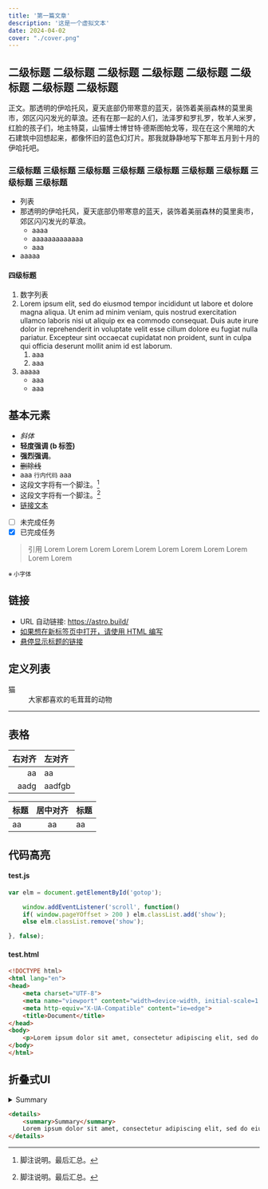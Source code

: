 ```yaml
---
title: '第一篇文章'
description: '这是一个虚拟文本'
date: 2024-04-02
cover: "./cover.png"
---
```

## 二级标题 二级标题 二级标题 二级标题 二级标题 二级标题 二级标题 二级标题
正文。那透明的伊哈托风，夏天底部仍带寒意的蓝天，装饰着美丽森林的莫里奥市，郊区闪闪发光的草浪。还有在那一起的人们，法泽罗和罗扎罗，牧羊人米罗，红脸的孩子们，地主特莫，山猫博士博甘特·德斯图帕戈等，现在在这个黑暗的大石建筑中回想起来，都像怀旧的蓝色幻灯片。那我就静静地写下那年五月到十月的伊哈托吧。

### 三级标题 三级标题 三级标题 三级标题 三级标题 三级标题 三级标题 三级标题 三级标题
- 列表
- 那透明的伊哈托风，夏天底部仍带寒意的蓝天，装饰着美丽森林的莫里奥市，郊区闪闪发光的草浪。
    - aaaa
    - aaaaaaaaaaaaa
    - aaa
- aaaaa

#### 四级标题
1. 数字列表
1. Lorem ipsum elit, sed do eiusmod tempor incididunt ut labore et dolore magna aliqua. Ut enim ad minim veniam, quis nostrud exercitation ullamco laboris nisi ut aliquip ex ea commodo consequat. Duis aute irure dolor in reprehenderit in voluptate velit esse cillum dolore eu fugiat nulla pariatur. Excepteur sint occaecat cupidatat non proident, sunt in culpa qui officia deserunt mollit anim id est laborum.
    1. aaa
    1. aaa
1. aaaaa
    * aaa
    * aaa

## 基本元素
- *斜体*
- <b>轻度强调 (b 标签)</b>
- **强烈强调**。
- ~~删除线~~
- aaa `行内代码` aaa
- 这段文字将有一个脚注。[^^1]
- 这段文字将有一个脚注。[^^2]
- [链接文本](https://astro.build/)
- [ ] 未完成任务
- [x] 已完成任务

[^^1]: 脚注说明。最后汇总。
[^^2]: 脚注说明。最后汇总。

> 引用 Lorem Lorem Lorem Lorem Lorem Lorem Lorem Lorem Lorem Lorem Lorem

<small>※ 小字体</small>

## 链接
- URL 自动链接: https://astro.build/
- <a href="https://astro.build/" target="brank_">如果想在新标签页中打开，请使用 HTML 编写</a>
- [悬停显示标题的链接](https://astro.build/ "你好")

## 定义列表

<dl>
    <dt>猫</dt>
    <dd>大家都喜欢的毛茸茸的动物</dd>
</dl>

---

## 表格
右对齐 | 左对齐
--:|:--
aa | aa
aadg | aadfgb

标题 | 居中对齐 | 标题
:--|:--:|:--
aa | aa | aa

## 代码高亮

#### test.js

```js
var elm = document.getElementById('gotop');

    window.addEventListener('scroll', function()
    if( window.pageYOffset > 200 ) elm.classList.add('show');
    else elm.classList.remove('show');

}, false);
```

#### test.html
```html
<!DOCTYPE html>
<html lang="en">
<head>
    <meta charset="UTF-8">
    <meta name="viewport" content="width=device-width, initial-scale=1.0">
    <meta http-equiv="X-UA-Compatible" content="ie=edge">
    <title>Document</title>
</head>
<body>
    <p>Lorem ipsum dolor sit amet, consectetur adipiscing elit, sed do eiusmod tempor incididunt ut labore et dolore magna aliqua. Ut enim ad minim veniam, quis nostrud exercitation ullamco laboris nisi ut aliquip ex ea commodo consequat. Duis aute irure dolor in reprehenderit in voluptate velit esse cillum dolore eu fugiat nulla pariatur. Excepteur sint occaecat cupidatat non proident, sunt in culpa qui officia deserunt mollit anim id est laborum.</p>
</body>
</html>
```


## 折叠式UI

<details>
    <summary>Summary</summary>
    Lorem ipsum dolor sit amet, consectetur adipiscing elit, sed do eiusmod tempor incididunt ut labore et dolore magna aliqua. Ut enim ad minim veniam, quis nostrud exercitation ullamco laboris nisi ut aliquip ex ea commodo consequat. Duis aute irure dolor in reprehenderit in voluptate velit esse cillum dolore eu fugiat nulla pariatur. Excepteur sint occaecat cupidatat non proident, sunt in culpa qui officia deserunt mollit anim id est laborum.
</details>

```html
<details>
    <summary>Summary</summary>
    Lorem ipsum dolor sit amet, consectetur adipiscing elit, sed do eiusmod tempor incididunt ut labore et dolore magna aliqua. Ut enim ad minim veniam, quis nostrud exercitation ullamco laboris nisi ut aliquip ex ea commodo consequat. Duis aute irure dolor in reprehenderit in voluptate velit esse cillum dolore eu fugiat nulla pariatur. Excepteur sint occaecat cupidatat non proident, sunt in culpa qui officia deserunt mollit anim id est laborum.
</details>
```
